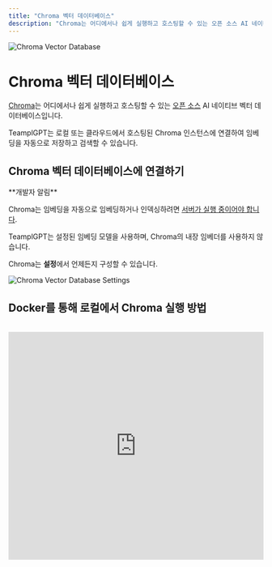 ```yaml
---
title: "Chroma 벡터 데이터베이스"
description: "Chroma는 어디에서나 쉽게 실행하고 호스팅할 수 있는 오픈 소스 AI 네이티브 벡터 데이터베이스입니다."
---
```



<Image
  src="/images/anythingllm-setup/vector-database-configuration/local/chroma/header-image.png"
  height={1080}
  width={1920}
  quality={100}
  alt="Chroma Vector Database"
/>

# Chroma 벡터 데이터베이스

[Chroma](https://trychroma.com)는 어디에서나 쉽게 실행하고 호스팅할 수 있는 [오픈 소스](https://github.com/chroma-core/chroma) AI 네이티브 벡터 데이터베이스입니다.

TeamplGPT는 로컬 또는 클라우드에서 호스팅된 Chroma 인스턴스에 연결하여 임베딩을 자동으로 저장하고 검색할 수 있습니다.

## Chroma 벡터 데이터베이스에 연결하기

<Callout type="warning" emoji="️⚠️">
  **개발자 알림**

  Chroma는 임베딩을 자동으로 임베딩하거나 인덱싱하려면 [서버가 실행 중이어야 합니다](https://docs.trychroma.com/usage-guide#running-chroma-in-clientserver-mode).

  TeamplGPT는 설정된 임베딩 모델을 사용하며, Chroma의 내장 임베더를 사용하지 않습니다.
</Callout>

Chroma는 **설정**에서 언제든지 구성할 수 있습니다.

<Image
  src="/images/anythingllm-setup/vector-database-configuration/local/chroma/chroma-vectordb.png"
  height={1080}
  width={1920}
  quality={100}
  alt="Chroma Vector Database Settings"
/>

## Docker를 통해 로컬에서 Chroma 실행 방법

<br />

<iframe
  width="100%"
  height="450"
  src="https://www.youtube.com/embed/61kaK-e3Owc?si=5mdkTqKCZG4Nvn0-"
  title="YouTube video player"
  frameborder="0"
  allow="accelerometer; autoplay; clipboard-write; encrypted-media; gyroscope; picture-in-picture; web-share"
  referrerpolicy="strict-origin-when-cross-origin"
  allowfullscreen
></iframe>
